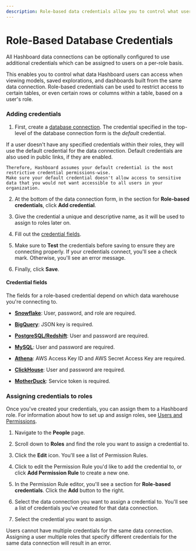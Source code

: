 ```yaml
---
description: Role-based data credentials allow you to control what users can access from the same data connection.
---
```



# Role-Based Database Credentials

All Hashboard data connections can be optionally configured to use additional credentials which can be assigned to users on a per-role basis. 

This enables you to control what data Hashboard users can access when viewing models, saved explorations, and dashboards built from the same data connection.
Role-based credentials can be used to restrict access to certain tables, or even certain rows or columns within a table, based on a user's role.

### Adding credentials

1. First, create a [database connection](/docs/database-connections). The credential specified in the top-level of the database connection form is the *default* credential. 

<Callout>
    If a user doesn't have any specified credentials within their roles, they will use the default credential for the data connection.
    Default credentials are also used in public links, if they are enabled.

    Therefore, Hashboard assumes your default credential is the most restrictive credential permissions-wise.
    Make sure your default credential doesn't allow access to sensitive data that you would not want accessible to all users in your organization.
</Callout>

2. At the bottom of the data connection form, in the section for **Role-based credentials**, click **Add credential**.

3. Give the credential a unique and descriptive name, as it will be used to assign to roles later on.

4. Fill out the [credential fields](/docs/database-connections/role-based-credentials#credential-fields).

5. Make sure to **Test** the credentials before saving to ensure they are connecting properly. If your credentials connect, you'll see a check mark. Otherwise, you'll see an error message.

6. Finally, click **Save**.

#### Credential fields

The fields for a role-based credential depend on which data warehouse you're connecting to. 

* [**Snowflake**](/docs/database-connections/snowflake): User, password, and role are required.

* [**BigQuery**](/docs/database-connections/bigquery): JSON key is required.

* [**PostgreSQL/Redshift**](/docs/database-connections/postgresql): User and password are required.

* [**MySQL**](/docs/database-connections/mysql): User and password are required.

* [**Athena**](/docs/database-connections/athena): AWS Access Key ID and AWS Secret Access Key are required.

* [**ClickHouse**](/docs/database-connections/clickhouse): User and password are required.

* [**MotherDuck**](/docs/database-connections/motherduck): Service token is required.

### Assigning credentials to roles

Once you've created your credentials, you can assign them to a Hashboard role. For information about how to set up and assign roles, see [Users and Permissions](/docs/project-management/users-and-permissions).

1. Navigate to the **People** page. 

2. Scroll down to **Roles** and find the role you want to assign a credential to.

3. Click the **Edit** icon. You'll see a list of Permission Rules. 

4. Click to edit the Permission Rule you'd like to add the credential to, or click **Add Permission Rule** to create a new one.

5. In the Permission Rule editor, you'll see a section for **Role-based credentials**. Click the **Add** button to the right.

6. Select the data connection you want to assign a credential to. You'll see a list of credentials you've created for that data connection. 

7. Select the credential you want to assign.

<Callout type="warning">
    Users cannot have multiple credentials for the same data connection. 
    Assigning a user multiple roles that specify different credentials for the same data connection will result in an error.
</Callout>
